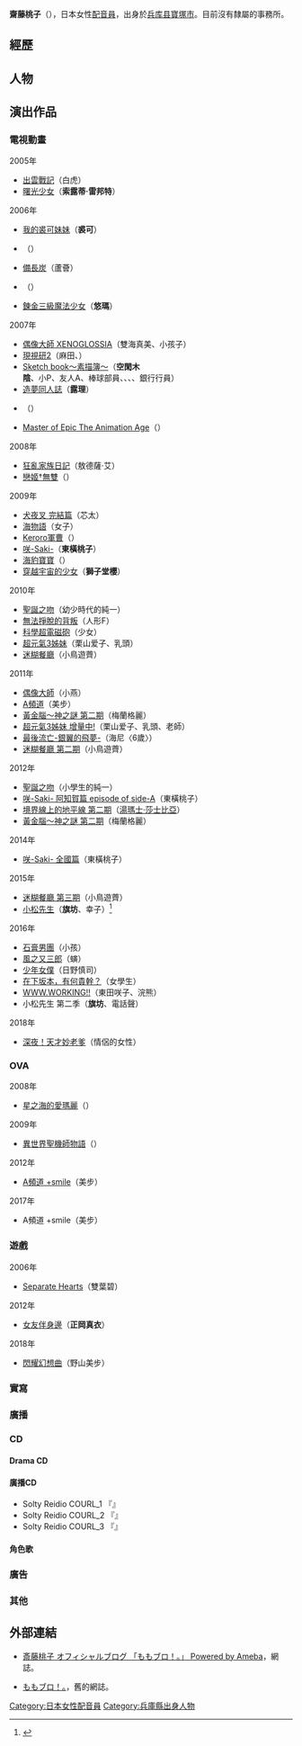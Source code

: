 {{expand|time=2016-05-03T07:57:13+00:00}}
{{配音員
|名字= 齋藤桃子
|圖像= 
|尺寸= 
|說明= 
|藝名= 
|英文名= 
|本名= 
|暱稱= 
|配偶= 
|出生地= 
|出身地= {{JPN}}[[兵库县|兵库县]][[寶塚市|寶塚市]]
|身高= 
|血型= 
|生年= 1982
|生月= 6
|生日= 30
|歿年= 
|歿月= 
|歿日= 
|所屬= 無
|活動時期= 
|出道作= 
|代表作= 索露蒂·雷邦特（[[曙光少女|曙光少女]]）<br />裘可（[[我的裘可妹妹|我的裘可妹妹]]）<br />悠瑪（[[鍊金三級魔法少女|鍊金三級魔法少女]]）<br />東橫桃子（[[咲-Saki-|咲-Saki-]]）<br />獅子堂櫻（[[穿越宇宙的少女|穿越宇宙的少女]]）
|網站= 
|其他= 
|module={{Japanese|embed=yes|japanese=斎藤 桃子|kana=さいとう ももこ|romaji=Saitō Momoko}}
}}

'''齋藤桃子'''（{{bd|1982年|6月30日}}），日本女性[[配音員|配音員]]，出身於[[兵库县|兵库县]][[寶塚市|寶塚市]]。目前沒有隸屬的事務所。

== 經歷 ==

== 人物 ==

== 演出作品 ==
=== 電視動畫 ===
; 2005年
* [[出雲戰記|出雲戰記]]（白虎）
* [[曙光少女|曙光少女]]（'''索露蒂·雷邦特'''）
; 2006年
* [[我的裘可妹妹|我的裘可妹妹]]（'''裘可'''）
* {{lang|ja|[[HANOKA〜葉ノ香〜|HANOKA〜葉ノ香〜]]}}（{{lang|ja|ユウリ・カミノザ}}）
* [[備長炭_(漫畫)|備長炭]]（蘆薈）
* {{lang|ja|[[まもって!ロリポップ|まもって!ロリポップ]]}}（{{lang|ja|サン・シェラルド}}）
* [[鍊金三級魔法少女|鍊金三級魔法少女]]（'''悠瑪'''）
; 2007年
* [[偶像大師_XENOGLOSSIA|偶像大師 XENOGLOSSIA]]（雙海真美、小孩子）
* [[現視研|現視研2]]（麻田、{{lang|ja|にゃーこ}}）
* [[Sketch_book～素描簿～|Sketch book～素描簿～]]（'''空閑木陰'''、小P、友人A、棒球部員、{{lang|ja|レジのお姉さん}}、{{lang|ja|ユタンポ}}、{{lang|ja|すずめ}}、銀行行員）
* [[造夢同人誌|造夢同人誌]]（'''露理'''）
* {{lang|ja|[[ぷるるんっ!しずくちゃん|ぷるるんっ!しずくちゃん]]}}（{{lang|ja|ロゼちゃん}}）
* [[Master_of_Epic_The_Animation_Age|Master of Epic The Animation Age]]（{{lang|ja|ワラゲッチャー・グリーン}}）
; 2008年
* [[狂亂家族日記|狂亂家族日記]]（敖德薩‧艾）
* [[戀姬†無雙|戀姬†無雙]]（{{lang|ja|悪ガキ}}）
; 2009年
* [[犬夜叉|犬夜叉 完結篇]]（芯太）
* [[海物語|海物語]]（女子）
* [[Keroro軍曹_(電視動畫)|Keroro軍曹]]（{{lang|ja|スタン}}）
* [[咲-Saki-|咲-Saki-]]（'''東橫桃子'''）
* [[海豹寶寶|海豹寶寶]]（'''{{lang|ja|チェリーちゃん}}'''）
* [[穿越宇宙的少女|穿越宇宙的少女]]（'''獅子堂櫻'''）
; 2010年
* [[聖誕之吻|聖誕之吻]]（幼少時代的純一）
* [[無法掙脫的背叛|無法掙脫的背叛]]（人形F）
* [[科學超電磁砲|科學超電磁砲]]（少女）
* [[超元氣3姊妹|超元氣3姊妹]]（栗山爱子、乳頭）
* [[迷糊餐廳|迷糊餐廳]]（小鳥遊薺）
; 2011年
* [[偶像大師|偶像大師]]（小燕）
* [[A頻道|A頻道]]（美步）
* [[神之謎題|黃金腦～神之謎 第二期]]（梅蘭格麗）
* [[超元氣3姊妹|超元氣3姊妹 增量中!]]（栗山爱子、乳頭、老師）
* [[最後流亡-銀翼的飛夢-|最後流亡-銀翼的飛夢-]]（海尼〈6歲〉）
* [[迷糊餐廳|迷糊餐廳 第二期]]（小鳥遊薺）
; 2012年
* [[聖誕之吻SS+_plus|聖誕之吻]]（小學生的純一）
* [[咲-Saki-|咲-Saki- 阿知賀篇 episode of side-A]]（東橫桃子）
* [[境界線上的地平線|境界線上的地平線 第二期]]（[[威廉·莎士比亚|湯瑪士·莎士比亞]]）
* [[神之謎題|黃金腦～神之謎 第二期]]（梅蘭格麗）
; 2014年
* [[咲-Saki-|咲-Saki- 全國篇]]（東橫桃子）
; 2015年
* [[迷糊餐廳|迷糊餐廳 第三期]]（小鳥遊薺）
* [[小松先生|小松先生]]（'''旗坊'''、幸子）<ref>{{Cite web|publisher=電視動畫「阿松」官方網站|title=角色|url=http://osomatsusan.com/chara/|accessdate=2015-10-06|deadurl=yes|archiveurl=https://web.archive.org/web/20151009050915/http://osomatsusan.com/chara/|archivedate=2015-10-09}}</ref>
; 2016年
* [[石膏男團|石膏男團]]（小孩）
* [[風之又三郎|風之又三郎]]（螾）
* [[少年女僕|少年女僕]]（日野慎司）
* [[在下坂本，有何貴幹？|在下坂本，有何貴幹？]]（女學生）
* [[WORKING!!_(網路漫畫)|WWW.WORKING!!]]（東田咲子、浣熊）
* 小松先生 第二季（'''旗坊'''、電話聲）
; 2018年
* [[深夜！天才妙老爹|深夜！天才妙老爹]]（情侶的女性）

=== OVA ===
; 2008年
* [[星之海的愛瑪麗|星之海的愛瑪麗]]（'''{{lang|ja|ペリエ・ラ・メール}}'''）
; 2009年
* [[異世界聖機師物語|異世界聖機師物語]]（{{lang|ja|マリア・ナナダン}}）
; 2012年
* [[A頻道|A頻道 +smile]]（美步）
; 2017年
* A頻道 +smile（美步）<!--9月27日-->

=== 遊戲 ===
; 2006年
* [[Separate_Hearts|Separate Hearts]]（雙葉碧）
; 2012年
* [[女友伴身邊|女友伴身邊]]（'''正岡真衣'''）
; 2018年
* [[閃耀幻想曲|閃耀幻想曲]]（野山美步）

=== 實寫 ===
=== 廣播 ===
=== CD ===
==== Drama CD ====
==== 廣播CD ====
* Solty Reidio COURL_1 『{{lang|ja|AICましてGONZOわ}}』
* Solty Reidio COURL_2 『{{lang|ja|亡きローズ・アンダーソンをイツクシんで…}}』
* Solty Reidio COURL_3 『{{lang|ja|はじめまして、斎藤すももです}}』

==== 角色歌 ====
=== 廣告 ===
=== 其他 ===

== 外部連結 ==
* {{ja}} [http://ameblo.jp/momoko-saitou/ 斎藤桃子 オフィシャルブログ 「ももブロ！。」 Powered by Ameba]，網誌。
* {{ja}} [http://blog.livedoor.jp/momoko_saitou/ ももブロ！。]，舊的網誌。

{{Authority control}}

{{DEFAULTSORT:Saitō Momoko}}
[[Category:日本女性配音員|Category:日本女性配音員]]
[[Category:兵庫縣出身人物|Category:兵庫縣出身人物]]
